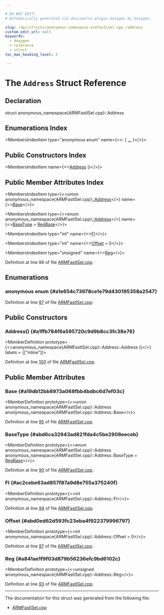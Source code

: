 ```yaml
---

# DO NOT EDIT!
# Automatically generated via docusaurus-plugin-doxygen by Doxygen.

slug: /api/structs/anonymous-namespace-armfastisel-cpp-/address
custom_edit_url: null
keywords:
  - doxygen
  - reference
  - struct
toc_max_heading_level: 3

---
```





# The `Address` Struct Reference

<DoxygenPage pluginConfig={pluginConfig}>



## Declaration

<CodeBlock>struct anonymous_namespace{ARMFastISel.cpp}::Address</CodeBlock>

## Enumerations Index

<MembersIndex>

<MembersIndexItem
  type="anonymous enum"
  name={<>:  &#123; <a href="#a1e654c73978ce1e79d430195358a2547">...</a> &#125;</>}>
</MembersIndexItem>

</MembersIndex>

## Public Constructors Index

<MembersIndex>

<MembersIndexItem
  name={<><a href="#a1ffb784f6a595720c9d9b8cc3fc38e76">Address</a> ()</>}>
</MembersIndexItem>

</MembersIndex>

## Public Member Attributes Index

<MembersIndex>

<MembersIndexItem
  type={<>union anonymous&#95;namespace&#123;ARMFastISel.cpp&#125;<a href="#a1ffb784f6a595720c9d9b8cc3fc38e76">::Address</a></>}
  name={<><a href="#a19db12bb8973a068fbb4bdbc6d7ef03c">Base</a></>}>
</MembersIndexItem>

<MembersIndexItem
  type={<>enum anonymous&#95;namespace&#123;ARMFastISel.cpp&#125;<a href="#a1ffb784f6a595720c9d9b8cc3fc38e76">::Address</a></>}
  name={<><a href="#abd6ca32943ad821fda4c5be2908eeceb">BaseType</a> = <a href="#a1e654c73978ce1e79d430195358a2547aa399b1f93777decfd258520a06e1a76b">RegBase</a></>}>
</MembersIndexItem>

<MembersIndexItem
  type="int"
  name={<><a href="#ac2cebe63ad857f87a9d8e755a375240f">FI</a></>}>
</MembersIndexItem>

<MembersIndexItem
  type="int"
  name={<><a href="#abd0ed62d593fc23eba4f922379996797">Offset</a> = 0</>}>
</MembersIndexItem>

<MembersIndexItem
  type="unsigned"
  name={<><a href="#a841ae1f9f03d879b56236efc9bd6102c">Reg</a></>}>
</MembersIndexItem>

</MembersIndex>


Definition at line 86 of file <a href="/docs/api/files/lib/lib/target/lib/target/arm/armfastisel-cpp">ARMFastISel.cpp</a>.

<SectionDefinition>

## Enumerations

### anonymous enum  {#a1e654c73978ce1e79d430195358a2547}

<MemberDefinition
  prototype="anonymous enum ">

<EnumerationList title="Enumeration values">

<Link id="a1e654c73978ce1e79d430195358a2547aa399b1f93777decfd258520a06e1a76b" />
<EnumerationListItem name="RegBase">

</EnumerationListItem>

<Link id="a1e654c73978ce1e79d430195358a2547aa9f4cbffb76ba314fdb000e7b09658c3" />
<EnumerationListItem name="FrameIndexBase">

</EnumerationListItem>

</EnumerationList>

Definition at line <a href="/docs/api/files/lib/lib/target/lib/target/arm/armfastisel-cpp/#l00087">87</a> of file <a href="/docs/api/files/lib/lib/target/lib/target/arm/armfastisel-cpp">ARMFastISel.cpp</a>.
</MemberDefinition>

</SectionDefinition>

<SectionDefinition>

## Public Constructors

### Address() {#a1ffb784f6a595720c9d9b8cc3fc38e76}

<MemberDefinition
  prototype={<>anonymous&#95;namespace&#123;ARMFastISel.cpp&#125;::Address::Address ()</>}
  labels = {["inline"]}>

Definition at line <a href="/docs/api/files/lib/lib/target/lib/target/arm/armfastisel-cpp/#l00100">100</a> of file <a href="/docs/api/files/lib/lib/target/lib/target/arm/armfastisel-cpp">ARMFastISel.cpp</a>.
</MemberDefinition>

</SectionDefinition>

<SectionDefinition>

## Public Member Attributes

### Base {#a19db12bb8973a068fbb4bdbc6d7ef03c}

<MemberDefinition
  prototype={<>union anonymous&#95;namespace&#123;ARMFastISel.cpp&#125;::Address anonymous&#95;namespace&#123;ARMFastISel.cpp&#125;::Address::Base</>}>

Definition at line <a href="/docs/api/files/lib/lib/target/lib/target/arm/armfastisel-cpp/#l00095">95</a> of file <a href="/docs/api/files/lib/lib/target/lib/target/arm/armfastisel-cpp">ARMFastISel.cpp</a>.
</MemberDefinition>

### BaseType {#abd6ca32943ad821fda4c5be2908eeceb}

<MemberDefinition
  prototype={<>enum anonymous&#95;namespace&#123;ARMFastISel.cpp&#125;::Address anonymous&#95;namespace&#123;ARMFastISel.cpp&#125;::Address::BaseType = <a href="#a1e654c73978ce1e79d430195358a2547aa399b1f93777decfd258520a06e1a76b">RegBase</a></>}>

Definition at line <a href="/docs/api/files/lib/lib/target/lib/target/arm/armfastisel-cpp/#l00090">90</a> of file <a href="/docs/api/files/lib/lib/target/lib/target/arm/armfastisel-cpp">ARMFastISel.cpp</a>.
</MemberDefinition>

### FI {#ac2cebe63ad857f87a9d8e755a375240f}

<MemberDefinition
  prototype={<>int anonymous&#95;namespace&#123;ARMFastISel.cpp&#125;::Address::FI</>}>

Definition at line <a href="/docs/api/files/lib/lib/target/lib/target/arm/armfastisel-cpp/#l00094">94</a> of file <a href="/docs/api/files/lib/lib/target/lib/target/arm/armfastisel-cpp">ARMFastISel.cpp</a>.
</MemberDefinition>

### Offset {#abd0ed62d593fc23eba4f922379996797}

<MemberDefinition
  prototype={<>int anonymous&#95;namespace&#123;ARMFastISel.cpp&#125;::Address::Offset = 0</>}>

Definition at line <a href="/docs/api/files/lib/lib/target/lib/target/arm/armfastisel-cpp/#l00097">97</a> of file <a href="/docs/api/files/lib/lib/target/lib/target/arm/armfastisel-cpp">ARMFastISel.cpp</a>.
</MemberDefinition>

### Reg {#a841ae1f9f03d879b56236efc9bd6102c}

<MemberDefinition
  prototype={<>unsigned anonymous&#95;namespace&#123;ARMFastISel.cpp&#125;::Address::Reg</>}>

Definition at line <a href="/docs/api/files/lib/lib/target/lib/target/arm/armfastisel-cpp/#l00093">93</a> of file <a href="/docs/api/files/lib/lib/target/lib/target/arm/armfastisel-cpp">ARMFastISel.cpp</a>.
</MemberDefinition>

</SectionDefinition>

<hr/>

The documentation for this struct was generated from the following file:

<ul>
<li><a href="/docs/api/files/lib/lib/target/lib/target/arm/armfastisel-cpp">ARMFastISel.cpp</a></li>
</ul>

</DoxygenPage>
